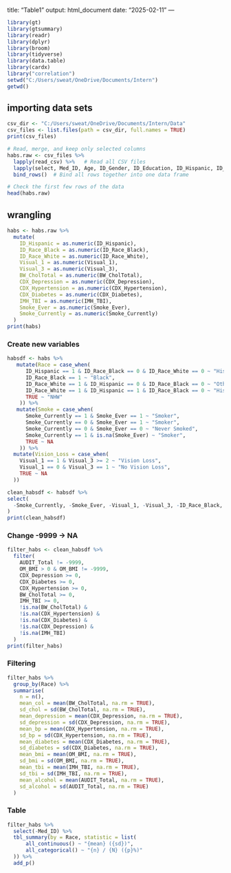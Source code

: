 title: "Table1" output: html_document date: "2025-02-11" ---

```r
library(gt)
library(gtsummary)
library(readr)
library(dplyr)
library(broom)
library(tidyverse)
library(data.table)
library(cardx)
library("correlation")
setwd("C:/Users/sweat/OneDrive/Documents/Intern")
getwd()
```

## importing data sets

```r



csv_dir <- "C:/Users/sweat/OneDrive/Documents/Intern/Data" 
csv_files <- list.files(path = csv_dir, full.names = TRUE)
print(csv_files)

# Read, merge, and keep only selected columns
habs.raw <- csv_files %>%
  lapply(read_csv) %>%   # Read all CSV files
  lapply(select, Med_ID, Age, ID_Gender, ID_Education, ID_Hispanic, ID_Race_White, ID_Race_Black, BW_CholTotal, CDX_Depression, CDX_Hypertension, CDX_Diabetes, OM_BMI, IMH_TBI, AUDIT_Total, Smoke_Currently, Smoke_Ever, Visual_1, Visual_3 ) %>%
  bind_rows()  # Bind all rows together into one data frame

# Check the first few rows of the data
head(habs.raw)
```
## wrangling
```r
habs <- habs.raw %>%
  mutate(
    ID_Hispanic = as.numeric(ID_Hispanic),
    ID_Race_Black = as.numeric(ID_Race_Black),
    ID_Race_White = as.numeric(ID_Race_White),
    Visual_1 = as.numeric(Visual_1),
    Visual_3 = as.numeric(Visual_3),
    BW_CholTotal = as.numeric(BW_CholTotal),
    CDX_Depression = as.numeric(CDX_Depression),
    CDX_Hypertension = as.numeric(CDX_Hypertension),
    CDX_Diabetes = as.numeric(CDX_Diabetes),
    IMH_TBI = as.numeric(IMH_TBI),
    Smoke_Ever = as.numeric(Smoke_Ever),
    Smoke_Currently = as.numeric(Smoke_Currently)
  ) 
print(habs)
```



### Create new variables
```r
habsdf <- habs %>%
   mutate(Race = case_when(
      ID_Hispanic == 1 & ID_Race_Black == 0 & ID_Race_White == 0 ~ "Hispanic",
      ID_Race_Black == 1 ~ "Black",
      ID_Race_White == 1 & ID_Hispanic == 0 & ID_Race_Black == 0 ~ "Other",  
      ID_Race_White == 1 & ID_Hispanic == 1 & ID_Race_Black == 0 ~ "Hispanic", 
      TRUE ~ "NHW" 
    )) %>%
   mutate(Smoke = case_when(
      Smoke_Currently == 1 & Smoke_Ever == 1 ~ "Smoker",  
      Smoke_Currently == 0 & Smoke_Ever == 1 ~ "Smoker",  
      Smoke_Currently == 0 & Smoke_Ever == 0 ~ "Never Smoked",  
      Smoke_Currently == 1 & is.na(Smoke_Ever) ~ "Smoker",  
      TRUE ~ NA
    )) %>%
  mutate(Vision_Loss = case_when(
    Visual_1 == 1 & Visual_3 >= 2 ~ "Vision Loss",
    Visual_1 == 0 & Visual_3 == 1 ~ "No Vision Loss",  
    TRUE ~ NA   
  ))

clean_habsdf <- habsdf %>%
select(
  -Smoke_Currently, -Smoke_Ever, -Visual_1, -Visual_3, -ID_Race_Black, -ID_Hispanic, -ID_Race_White
)
print(clean_habsdf)
```
### Change -9999 -> NA
```r
filter_habs <- clean_habsdf %>%
  filter(
    AUDIT_Total != -9999,
    OM_BMI > 0 & OM_BMI != -9999, 
    CDX_Depression >= 0,            
    CDX_Diabetes >= 0,              
    CDX_Hypertension >= 0,  
    BW_CholTotal >= 0,      
    IMH_TBI >= 0,
    !is.na(BW_CholTotal) & 
    !is.na(CDX_Hypertension) & 
    !is.na(CDX_Diabetes) & 
    !is.na(CDX_Depression) &
    !is.na(IMH_TBI)
  )
print(filter_habs)
```
### Filtering 
```r
filter_habs %>%
  group_by(Race) %>%
  summarise(
    n = n(), 
    mean_col = mean(BW_CholTotal, na.rm = TRUE),
    sd_chol = sd(BW_CholTotal, na.rm = TRUE),
    mean_depression = mean(CDX_Depression, na.rm = TRUE),
    sd_depression = sd(CDX_Depression, na.rm = TRUE),
    mean_bp = mean(CDX_Hypertension, na.rm = TRUE),
    sd_bp = sd(CDX_Hypertension, na.rm = TRUE),
    mean_diabetes = mean(CDX_Diabetes, na.rm = TRUE),
    sd_diabetes = sd(CDX_Diabetes, na.rm = TRUE),
    mean_bmi = mean(OM_BMI, na.rm = TRUE),
    sd_bmi = sd(OM_BMI, na.rm = TRUE),
    mean_tbi = mean(IMH_TBI, na.rm = TRUE),
    sd_tbi = sd(IMH_TBI, na.rm = TRUE),
    mean_alcohol = mean(AUDIT_Total, na.rm = TRUE),
    sd_alcohol = sd(AUDIT_Total, na.rm = TRUE)
  )
```
### Table
```r


filter_habs %>% 
  select(-Med_ID) %>%
  tbl_summary(by = Race, statistic = list( 
      all_continuous() ~ "{mean} ({sd})",
      all_categorical() ~ "{n} / {N} ({p}%)"
  )) %>%
  add_p()



```

